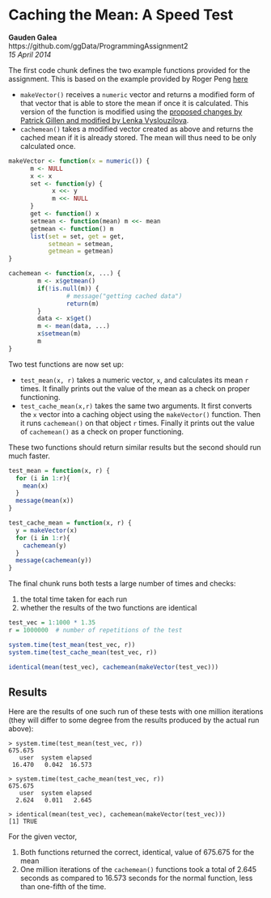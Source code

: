 # Caching the Mean: A Speed Test

**Gauden Galea**  
https://github.com/ggData/ProgrammingAssignment2  
_15 April 2014_

The first code chunk defines the two example functions provided for the assignment. This is based on the example provided by Roger Peng [here](https://class.coursera.org/rprog-002/human_grading/view/courses/972078/assessments/3/submissions)

- `makeVector()` receives a `numeric` vector and returns a modified form of that vector that is able to store the mean if once it is calculated. This version of the function is modified using the [proposed changes by Patrick Gillen and modified by Lenka Vyslouzilova](https://class.coursera.org/rprog-002/forum/thread?thread_id=370#comment-953).
- `cachemean()` takes a modified vector created as above and returns the cached mean if it is already stored. The mean will thus need to be only calculated once.

```r
makeVector <- function(x = numeric()) {
      m <- NULL
      x <- x
      set <- function(y) {
            x <<- y
            m <<- NULL
      }
      get <- function() x
      setmean <- function(mean) m <<- mean
      getmean <- function() m
      list(set = set, get = get,
           setmean = setmean,
           getmean = getmean)
}

cachemean <- function(x, ...) {
        m <- x$getmean()
        if(!is.null(m)) {
                # message("getting cached data")
                return(m)
        }
        data <- x$get()
        m <- mean(data, ...)
        x$setmean(m)
        m
}
```

Two test functions are now set up:

- `test_mean(x, r)` takes a numeric vector, `x`, and calculates its mean `r` times. It finally prints out the value of the mean as a check on proper functioning.
- `test_cache_mean(x,r)` takes the same two arguments. It first converts the `x` vector into a caching object using the `makeVector()` function. Then it runs `cachemean()` on that object `r` times. Finally it prints out the value of `cachemean()` as a check on proper functioning.

These two functions should return similar results but the second should run much faster.

```r
test_mean = function(x, r) {
  for (i in 1:r){
    mean(x)
  }
  message(mean(x))
}

test_cache_mean = function(x, r) {
  y = makeVector(x)
  for (i in 1:r){
    cachemean(y)
  }
  message(cachemean(y))
}
```

The final chunk runs both tests a large number of times and checks:

1. the total time taken for each run
2. whether the results of the two functions are identical

```r
test_vec = 1:1000 * 1.35
r = 1000000  # number of repetitions of the test

system.time(test_mean(test_vec, r))
system.time(test_cache_mean(test_vec, r))

identical(mean(test_vec), cachemean(makeVector(test_vec)))
```

## Results

Here are the results of one such run of these tests with one million iterations (they will differ to some degree from the results produced by the actual run above):

```
> system.time(test_mean(test_vec, r))
675.675
   user  system elapsed 
 16.470   0.042  16.573 

> system.time(test_cache_mean(test_vec, r))
675.675
   user  system elapsed 
  2.624   0.011   2.645 

> identical(mean(test_vec), cachemean(makeVector(test_vec)))
[1] TRUE
```

For the given vector,

1. Both functions returned the correct, identical, value of 675.675 for the mean
2. One million iterations of the `cachemean()` functions took a total of 2.645 seconds as compared to 16.573 seconds for the normal function, less than one-fifth of the time.


